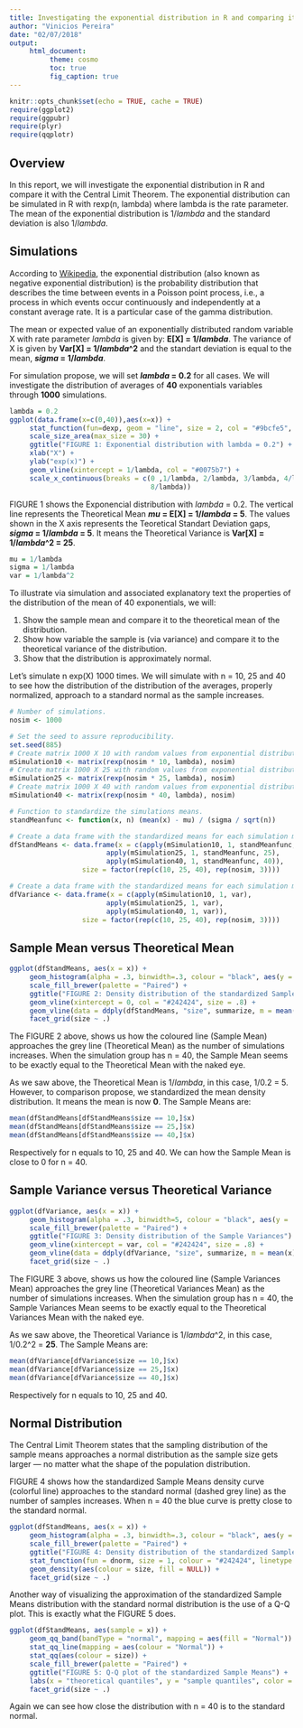 ```yaml
---
title: Investigating the exponential distribution in R and comparing it with the Central Limit Theorem
author: "Vinicios Pereira"
date: "02/07/2018"
output:
     html_document:
          theme: cosmo
          toc: true
          fig_caption: true
---
```


```r
knitr::opts_chunk$set(echo = TRUE, cache = TRUE)
require(ggplot2)
require(ggpubr)
require(plyr)
require(qqplotr)
```

## Overview

In this report, we will investigate the exponential distribution in R and compare it with the Central Limit Theorem. The exponential distribution can be simulated in R with rexp(n, lambda) where lambda is the rate parameter. The mean of the exponential distribution is 1/*lambda* and the standard deviation is also 1/*lambda*.


## Simulations

According to [Wikipedia](https://en.wikipedia.org/wiki/Exponential_distribution), the exponential distribution (also known as negative exponential distribution) is the probability distribution that describes the time between events in a Poisson point process, i.e., a process in which events occur continuously and independently at a constant average rate. It is a particular case of the gamma distribution.

The mean or expected value of an exponentially distributed random variable X with rate parameter *lambda* is given by: **E[X] = 1/*lambda***. The variance of X is given by **Var[X] = 1/*lambda*^2** and the standart deviation is equal to the mean, ***sigma* = 1/*lambda***.

For simulation propose, we will set ***lambda* = 0.2** for all cases. We will investigate the distribution of averages of **40** exponentials variables through **1000** simulations.

```r
lambda = 0.2
ggplot(data.frame(x=c(0,40)),aes(x=x)) + 
     stat_function(fun=dexp, geom = "line", size = 2, col = "#9bcfe5", args = (mean=0.2)) +
     scale_size_area(max_size = 30) +
     ggtitle("FIGURE 1: Exponential distribution with lambda = 0.2") +
     xlab("X") +
     ylab("exp(x)") +
     geom_vline(xintercept = 1/lambda, col = "#0075b7") +
     scale_x_continuous(breaks = c(0 ,1/lambda, 2/lambda, 3/lambda, 4/lambda, 5/lambda, 6/lambda, 7/lambda, 
                                   8/lambda))
```

FIGURE 1 shows the Exponencial distribution with *lambda* = 0.2. The vertical line represents the Theoretical Mean ***mu* = E[X] = 1/*lambda* = 5**. The values shown in the X axis represents the Teoretical Standart Deviation gaps, ***sigma* = 1/*lambda* = 5**. It means the Theoretical Variance is **Var[X] = 1/*lambda*^2 = 25**.

```r
mu = 1/lambda
sigma = 1/lambda
var = 1/lambda^2
```

To illustrate via simulation and associated explanatory text the properties of the distribution of the mean of 40 exponentials, we will:

1. Show the sample mean and compare it to the theoretical mean of the distribution.
2. Show how variable the sample is (via variance) and compare it to the theoretical variance of the distribution.
3. Show that the distribution is approximately normal.

Let's simulate n exp(X) 1000 times. We will simulate with n = 10, 25 and 40 to see how the distribution of the distribution of the averages, properly normalized, approach to a standard normal as the sample increases.

```r
# Number of simulations.
nosim <- 1000

# Set the seed to assure reproducibility.
set.seed(885)
# Create matrix 1000 X 10 with random values from exponential distribution lambda.
mSimulation10 <- matrix(rexp(nosim * 10, lambda), nosim)
# Create matrix 1000 X 25 with random values from exponential distribution lambda.
mSimulation25 <- matrix(rexp(nosim * 25, lambda), nosim)
# Create matrix 1000 X 40 with random values from exponential distribution lambda.
mSimulation40 <- matrix(rexp(nosim * 40, lambda), nosim)

# Function to standardize the simulations means.
standMeanfunc <- function(x, n) (mean(x) - mu) / (sigma / sqrt(n))

# Create a data frame with the standardized means for each simulation matrix.
dfStandMeans <- data.frame(x = c(apply(mSimulation10, 1, standMeanfunc, 10), 
                        apply(mSimulation25, 1, standMeanfunc, 25),
                        apply(mSimulation40, 1, standMeanfunc, 40)),
                  size = factor(rep(c(10, 25, 40), rep(nosim, 3))))

# Create a data frame with the standardized means for each simulation matrix.
dfVariance <- data.frame(x = c(apply(mSimulation10, 1, var), 
                        apply(mSimulation25, 1, var),
                        apply(mSimulation40, 1, var)),
                  size = factor(rep(c(10, 25, 40), rep(nosim, 3))))
```



## Sample Mean versus Theoretical Mean


```r
ggplot(dfStandMeans, aes(x = x)) + 
     geom_histogram(alpha = .3, binwidth=.3, colour = "black", aes(y = ..density.., fill = size)) +
     scale_fill_brewer(palette = "Paired") +
     ggtitle("FIGURE 2: Density distribution of the standardized Sample Means") +
     geom_vline(xintercept = 0, col = "#242424", size = .8) +
     geom_vline(data = ddply(dfStandMeans, "size", summarize, m = mean(x)), aes(xintercept = m, col = size)) +
     facet_grid(size ~ .)
```
The FIGURE 2 above, shows us how the coloured line (Sample Mean) approaches the grey line (Theoretical Mean) as the number of simulations increases. When the simulation group has n = 40, the Sample Mean seems to be exactly equal to the Theoretical Mean with the naked eye.

As we saw above, the Theoretical Mean is 1/*lambda*, in this case, 1/0.2 = 5. However, to comparison propose, we standardized the mean density distribution. It means the mean is now **0**. The Sample Means are:
```r
mean(dfStandMeans[dfStandMeans$size == 10,]$x)
mean(dfStandMeans[dfStandMeans$size == 25,]$x)
mean(dfStandMeans[dfStandMeans$size == 40,]$x)
```
Respectively for n equals to 10, 25 and 40. We can how the Sample Mean is close to 0 for n = 40.


## Sample Variance versus Theoretical Variance


```r
ggplot(dfVariance, aes(x = x)) + 
     geom_histogram(alpha = .3, binwidth=5, colour = "black", aes(y = ..density.., fill = size)) +
     scale_fill_brewer(palette = "Paired") +
     ggtitle("FIGURE 3: Density distribution of the Sample Variances") +
     geom_vline(xintercept = var, col = "#242424", size = .8) +
     geom_vline(data = ddply(dfVariance, "size", summarize, m = mean(x)), aes(xintercept = m, col = size)) +
     facet_grid(size ~ .)
```
The FIGURE 3 above, shows us how the coloured line (Sample Variances Mean) approaches the grey line (Theoretical Variances Mean) as the number of simulations increases. When the simulation group has n = 40, the Sample Variances Mean seems to be exactly equal to the Theoretical Variances Mean with the naked eye.

As we saw above, the Theoretical Variance is 1/*lambda*^2, in this case, 1/0.2^2 = **25**. The Sample Means are:
```r
mean(dfVariance[dfVariance$size == 10,]$x)
mean(dfVariance[dfVariance$size == 25,]$x)
mean(dfVariance[dfVariance$size == 40,]$x)
```
Respectively for n equals to 10, 25 and 40.



## Normal Distribution


The Central Limit Theorem states that the sampling distribution of the sample means approaches a normal distribution as the sample size gets larger — no matter what the shape of the population distribution.

FIGURE 4 shows how the standardized Sample Means density curve (colorful line) approaches to the standard normal (dashed grey line) as the number of samples increases. When n = 40 the blue curve is pretty close to the standard normal.

```r
ggplot(dfStandMeans, aes(x = x)) + 
     geom_histogram(alpha = .3, binwidth=.3, colour = "black", aes(y = ..density.., fill = size)) +
     scale_fill_brewer(palette = "Paired") +
     ggtitle("FIGURE 4: Density distribution of the standardized Sample Means") +
     stat_function(fun = dnorm, size = 1, colour = "#242424", linetype = "dashed") + 
     geom_density(aes(colour = size, fill = NULL)) +
     facet_grid(size ~ .)
```
Another way of visualizing the approximation of the standardized Sample Means distribution with the standard normal distribution is the use of a Q-Q plot. This is exactly what the FIGURE 5 does.
```r
ggplot(dfStandMeans, aes(sample = x)) + 
     geom_qq_band(bandType = "normal", mapping = aes(fill = "Normal")) +
     stat_qq_line(mapping = aes(colour = "Normal")) +
     stat_qq(aes(colour = size)) +
     scale_fill_brewer(palette = "Paired") +
     ggtitle("FIGURE 5: Q-Q plot of the standardized Sample Means") +
     labs(x = "theoretical quantiles", y = "sample quantiles", color = "size", fill = "bandtype") +
     facet_grid(size ~ .)
```
Again we can see how close the distribution with n = 40 is to the standard normal.